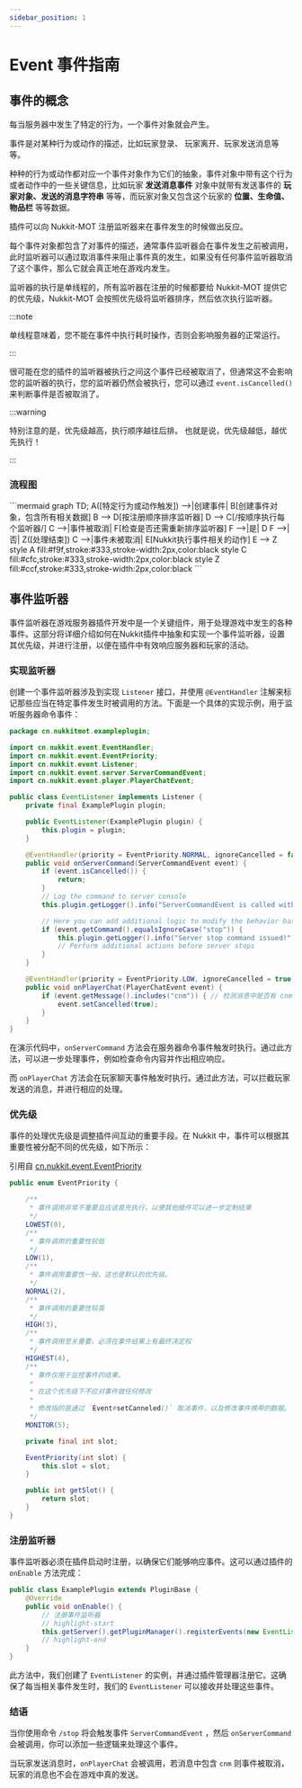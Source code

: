 ```yaml
---
sidebar_position: 1
---
```


# Event 事件指南

## 事件的概念

每当服务器中发生了特定的行为，一个事件对象就会产生。

事件是对某种行为或动作的描述，比如玩家登录、 玩家离开、玩家发送消息等等。

种种的行为或动作都对应一个事件对象作为它们的抽象，事件对象中带有这个行为或者动作中的一些关键信息，比如玩家 **发送消息事件** 对象中就带有发送事件的 **玩家对象、发送的消息字符串** 等等，而玩家对象又包含这个玩家的 **位置、生命值、物品栏** 等等数据。

插件可以向 Nukkit-MOT 注册监听器来在事件发生的时候做出反应。

每个事件对象都包含了对事件的描述，通常事件监听器会在事件发生之前被调用，此时监听器可以通过取消事件来阻止事件真的发生，如果没有任何事件监听器取消了这个事件，那么它就会真正地在游戏内发生。

监听器的执行是单线程的，所有监听器在注册的时候都要给 Nukkit-MOT 提供它的优先级，Nukkit-MOT 会按照优先级将监听器排序，然后依次执行监听器。

:::note

单线程意味着，您不能在事件中执行耗时操作，否则会影响服务器的正常运行。

:::

很可能在您的插件的监听器被执行之间这个事件已经被取消了，但通常这不会影响您的监听器的执行，您的监听器仍然会被执行，您可以通过 `event.isCancelled()` 来判断事件是否被取消了。

:::warning

特别注意的是，优先级越高，执行顺序越往后排。
也就是说，优先级越低，越优先执行！

:::

### 流程图
<div style={{textAlign: 'center'}}>
```mermaid
graph TD;
    A([特定行为或动作触发]) -->|创建事件| B[创建事件对象，包含所有相关数据]
    B --> D[按注册顺序排序监听器]
    D --> C[/按顺序执行每个监听器/]
    C -->|事件被取消| F[检查是否还需重新排序监听器]
    F -->|是| D
    F -->|否| Z([处理结束])
    C -->|事件未被取消| E[Nukkit执行事件相关的动作]
    E --> Z
    style A fill:#f9f,stroke:#333,stroke-width:2px,color:black
    style C fill:#cfc,stroke:#333,stroke-width:2px,color:black
    style Z fill:#ccf,stroke:#333,stroke-width:2px,color:black
```
</div>

## 事件监听器

事件监听器在游戏服务器插件开发中是一个关键组件，用于处理游戏中发生的各种事件。这部分将详细介绍如何在Nukkit插件中抽象和实现一个事件监听器，设置其优先级，并进行注册，以便在插件中有效响应服务器和玩家的活动。

### 实现监听器

创建一个事件监听器涉及到实现 `Listener` 接口，并使用 `@EventHandler` 注解来标记那些应当在特定事件发生时被调用的方法。下面是一个具体的实现示例，用于监听服务器命令事件：

```java title="EventListener.java"
package cn.nukkitmot.exampleplugin;

import cn.nukkit.event.EventHandler;
import cn.nukkit.event.EventPriority;
import cn.nukkit.event.Listener;
import cn.nukkit.event.server.ServerCommandEvent;
import cn.nukkit.event.player.PlayerChatEvent;

public class EventListener implements Listener {
    private final ExamplePlugin plugin;

    public EventListener(ExamplePlugin plugin) {
        this.plugin = plugin;
    }

    @EventHandler(priority = EventPriority.NORMAL, ignoreCancelled = false)
    public void onServerCommand(ServerCommandEvent event) {
        if (event.isCancelled()) {
            return;
        }
        // Log the command to server console
        this.plugin.getLogger().info("ServerCommandEvent is called with command: " + event.getCommand());

        // Here you can add additional logic to modify the behavior based on the command
        if (event.getCommand().equalsIgnoreCase("stop")) {
            this.plugin.getLogger().info("Server stop command issued!");
            // Perform additional actions before server stops
        }
    }

    @EventHandler(priority = EventPriority.LOW, ignoreCancelled = true)
    public void onPlayerChat(PlayerChatEvent event) {
        if (event.getMessage().includes("cnm")) { // 检测消息中是否有 cnm
            event.setCancelled(true);
        }
    }
}
```

在演示代码中，`onServerCommand` 方法会在服务器命令事件触发时执行。通过此方法，可以进一步处理事件，例如检查命令内容并作出相应响应。

而 `onPlayerChat` 方法会在玩家聊天事件触发时执行。通过此方法，可以拦截玩家发送的消息，并进行相应的处理。

### 优先级

事件的处理优先级是调整插件间互动的重要手段。在 Nukkit 中，事件可以根据其重要性被分配不同的优先级，如下所示：

引用自 [cn.nukkit.event.EventPriority](https://github.com/CloudburstMC/Nukkit/blob/master/src/main/java/cn/nukkit/event/EventPriority.java)

```java title="event/EventPriority.java"
public enum EventPriority {

    /**
     * 事件调用非常不重要且应该首先执行，以便其他插件可以进一步定制结果
     */
    LOWEST(0),
    /**
     * 事件调用的重要性较低
     */
    LOW(1),
    /**
     * 事件调用重要性一般，这也是默认的优先级。
     */
    NORMAL(2),
    /**
     * 事件调用的重要性较高
     */
    HIGH(3),
    /**
     * 事件调用至关重要，必须在事件结果上有最终决定权
     */
    HIGHEST(4),
    /**
     * 事件仅用于监控事件的结果。
     * 
     * 在这个优先级下不应对事件做任何修改
     * 
     * 修改指的是通过 `Event#setCanneled()` 取消事件，以及修改事件携带的数据。 
     */
    MONITOR(5);

    private final int slot;

    EventPriority(int slot) {
        this.slot = slot;
    }

    public int getSlot() {
        return slot;
    }
}
```

### 注册监听器

事件监听器必须在插件启动时注册，以确保它们能够响应事件。这可以通过插件的 `onEnable` 方法完成：

```java title="ExamplePlugin.java"
public class ExamplePlugin extends PluginBase {
    @Override
    public void onEnable() {
        // 注册事件监听器
        // highlight-start
        this.getServer().getPluginManager().registerEvents(new EventListener(this), this);
        // highlight-end
    }
}
```

此方法中，我们创建了 `EventListener` 的实例，并通过插件管理器注册它。这确保了每当相关事件发生时，我们的 `EventListener` 可以接收并处理这些事件。

### 结语

当你使用命令 `/stop` 将会触发事件 `ServerCommandEvent` ，然后 `onServerCommand` 会被调用，你可以添加一些逻辑来处理这个事件。

当玩家发送消息时，`onPlayerChat` 会被调用，若消息中包含 `cnm` 则事件被取消，玩家的消息也不会在游戏中真的发送。